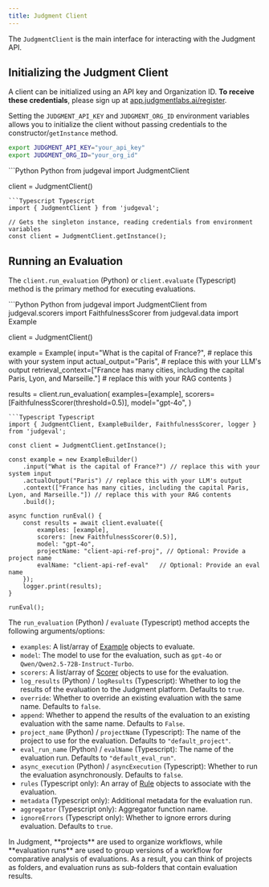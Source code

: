 ```yaml
---
title: Judgment Client
---
```


The `JudgmentClient` is the main interface for interacting with the Judgment API.

## Initializing the Judgment Client

A client can be initialized using an API key and Organization ID. **To receive these credentials**, please sign up at [app.judgmentlabs.ai/register](https://app.judgmentlabs.ai/register).

Setting the `JUDGMENT_API_KEY` and `JUDGMENT_ORG_ID` environment variables allows you to initialize the client without passing credentials to the constructor/`getInstance` method.

```bash
export JUDGMENT_API_KEY="your_api_key"
export JUDGMENT_ORG_ID="your_org_id"
```

<CodeGroup>
```Python Python
from judgeval import JudgmentClient

client = JudgmentClient()
```
```Typescript Typescript
import { JudgmentClient } from 'judgeval';

// Gets the singleton instance, reading credentials from environment variables
const client = JudgmentClient.getInstance(); 
```
</CodeGroup>

## Running an Evaluation

The `client.run_evaluation` (Python) or `client.evaluate` (Typescript) method is the primary method for executing evaluations.

<CodeGroup>
```Python Python
from judgeval import JudgmentClient
from judgeval.scorers import FaithfulnessScorer
from judgeval.data import Example

client = JudgmentClient()

example = Example(
    input="What is the capital of France?",  # replace this with your system input
    actual_output="Paris",  # replace this with your LLM's output
    retrieval_context=["France has many cities, including the capital Paris, Lyon, and Marseille."]  # replace this with your RAG contents
)

results = client.run_evaluation(
    examples=[example],
    scorers=[FaithfulnessScorer(threshold=0.5)],
    model="gpt-4o",
)
```
```Typescript Typescript
import { JudgmentClient, ExampleBuilder, FaithfulnessScorer, logger } from 'judgeval';

const client = JudgmentClient.getInstance();

const example = new ExampleBuilder()
    .input("What is the capital of France?") // replace this with your system input
    .actualOutput("Paris") // replace this with your LLM's output
    .context(["France has many cities, including the capital Paris, Lyon, and Marseille."]) // replace this with your RAG contents
    .build();

async function runEval() {
    const results = await client.evaluate({
        examples: [example],
        scorers: [new FaithfulnessScorer(0.5)],
        model: "gpt-4o",
        projectName: "client-api-ref-proj", // Optional: Provide a project name
        evalName: "client-api-ref-eval"   // Optional: Provide an eval name
    });
    logger.print(results);
}

runEval();
```
</CodeGroup>

The `run_evaluation` (Python) / `evaluate` (Typescript) method accepts the following arguments/options:
- `examples`: A list/array of [Example](/evaluation/data_examples) objects to evaluate.
- `model`: The model to use for the evaluation, such as `gpt-4o` or `Qwen/Qwen2.5-72B-Instruct-Turbo`.
- `scorers`: A list/array of [Scorer](/evaluation/scorers) objects to use for the evaluation.
- `log_results` (Python) / `logResults` (Typescript): Whether to log the results of the evaluation to the Judgment platform. Defaults to `true`.
- `override`: Whether to override an existing evaluation with the same name. Defaults to `false`.
- `append`: Whether to append the results of the evaluation to an existing evaluation with the same name. Defaults to `False`.
- `project_name` (Python) / `projectName` (Typescript): The name of the project to use for the evaluation. Defaults to `"default_project"`.
- `eval_run_name` (Python) / `evalName` (Typescript): The name of the evaluation run. Defaults to `"default_eval_run"`.
- `async_execution` (Python) / `asyncExecution` (Typescript): Whether to run the evaluation asynchronously. Defaults to `false`.
- `rules` (Typescript only): An array of [Rule](/alerts/rules) objects to associate with the evaluation.
- `metadata` (Typescript only): Additional metadata for the evaluation run.
- `aggregator` (Typescript only): Aggregator function name.
- `ignoreErrors` (Typescript only): Whether to ignore errors during evaluation. Defaults to `true`.

<Tip>
In Judgment, **projects** are used to organize workflows, while **evaluation runs** 
are used to group versions of a workflow for comparative analysis of evaluations. 
As a result, you can think of projects as folders, and evaluation runs as sub-folders that contain evaluation results.
</Tip>
